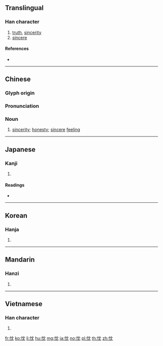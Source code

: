 ==Translingual==

===Han character===
{{Han char|rn=61|rad=心|as=04|sn=7|four=94012|canj=PLBU|ids=⿰忄冘}}

# [[truth]], [[sincerity]]
# [[sincere]]

====References====
* {{Han ref|kx=0378.130|dkj=10382|dj=0706.130|hdz=42278.080|uh=5FF1|ud=24561|bh=A7D5|bd=42965}}

----

==Chinese==
{{zh-forms}}

===Glyph origin===
{{Han etym}}

===Pronunciation===
{{zh-pron
|m=chén 
|ma=y
|c=sam4
|h=
|md=
|mn=qz,tw,xm,zz:sîm
|w=
|mc=y
|oc=y
|cat=n
}}

===Noun===
{{zh-noun}}

# [[sincerity]]; [[honesty]]; [[sincere]] [[feeling]]

----

==Japanese==

===Kanji===
{{ja-kanji|grade=|rs=心04}}

# {{defn|lang=ja|sort=心04}}

====Readings====
* {{ja-readings|goon=[[じん]] (jin)|kanon=[[しん]] (shin)|kun=[[まこと]] (makoto)}}

----

==Korean==

===Hanja===
{{ko-hanja|hangeul=침|eumhun=|rv=chim|mr=ch'im|y=chim}}

# {{defn|lang=ko|sort=心04}}

----

==Mandarin==

===Hanzi===
{{cmn-hanzi|pin=[[chén]] ([[chen2]])|wg=ch'en<sup>2</sup>}}

# {{defn|lang=cmn|sort=心04}}

----

==Vietnamese==

===Han character===
{{vi-readings|rs=心04|hanviet=thầm}}

# {{defn|lang=vi|sort=心04}}

[[fr:忱]]
[[ko:忱]]
[[li:忱]]
[[hu:忱]]
[[mg:忱]]
[[ja:忱]]
[[no:忱]]
[[pl:忱]]
[[th:忱]]
[[zh:忱]]